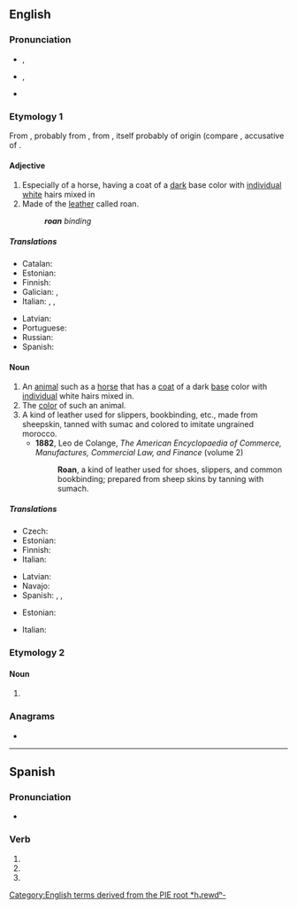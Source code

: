 {{also|Roan|roán}}
==English==

===Pronunciation===
* {{a|UK}} {{enPR|rōn}}, {{IPA|en|/ɹəʊn/}}
* {{a|US}} {{enPR|rōn}}, {{IPA|en|/ɹoʊn/}}
* {{rhymes|en|əʊn}}

===Etymology 1===
From {{der|en|frm|roan}}, probably from {{der|en|es|roano}}, from {{der|en|osp|raudano}}, itself probably of {{etyl|gem|en}} origin (compare {{cog|got|𐍂𐌰𐌿𐌳𐌰𐌽}}, accusative of {{m|got|𐍂𐌰𐌿𐌸𐍃||red}}.

====Adjective====
{{en-adj|-}}

# Especially of a horse, having a coat of a [[dark]] base color with [[individual]] [[white]] hairs mixed in
# Made of the [[leather]] called roan.
#: '''''roan''' binding''

=====Translations=====
{{trans-top|having a coat of a dark base color with individual white hairs mixed in}}
* Catalan: {{t+|ca|ruà}}
* Estonian: {{t|et|kimmel}}
* Finnish: {{t+|fi|päistärikkö}}
* Galician: {{t|gl|ruán}}, {{t|gl|roán}}
* Italian: {{t|it|rabicano}}, {{t+|it|roano}}, {{t|it|rovano}}
{{trans-mid}}
* Latvian: {{t|lv|salns}}
* Portuguese: {{t+|pt|ruão}}
* Russian: {{t+|ru|чалый}}
* Spanish: {{t|es|roano}}
{{trans-bottom}}

====Noun====
{{en-noun}}

# An [[animal]] such as a [[horse]] that has a [[coat]] of a dark [[base]] color with [[individual]] white hairs mixed in.
# The [[color]] of such an animal.
# A kind of leather used for slippers, bookbinding, etc., made from sheepskin, tanned with sumac and colored to imitate ungrained morocco.
#* '''1882''', Leo de Colange, ''The American Encyclopaedia of Commerce, Manufactures, Commercial Law, and Finance'' (volume 2)
#*: '''Roan''', a kind of leather used for shoes, slippers, and common bookbinding; prepared from sheep skins by tanning with sumach.

=====Translations=====
{{trans-top|animal}}
* Czech: {{t|cs|tisák|m}} {{qualifier|horse}}
* Estonian: {{t|et|kimmel}}
* Finnish: {{t+|fi|päistärikkö}}
* Italian: {{t+|it|roano|m}}
{{trans-mid}}
* Latvian: {{t|lv|salnis|m}}
* Navajo: {{t|nv|łį́į́łbáhí}}
* Spanish: {{t|es|roano|m}}, {{t+|es|rosillo|m}}, {{t|es|sabino|m}}
{{trans-bottom}}

{{trans-top|color}}
* Estonian: {{t|et|kimmel}}
{{trans-mid}}
* Italian: {{t+|it|roano|m}}
{{trans-bottom}}

===Etymology 2===

====Noun====
{{en-noun}}

# {{archaic form of|en|rowan||kind of tree}}

===Anagrams===
* {{anagrams|en|a=anor|Arno|Aron|NRAO|Nora|Oran|Rona|rona}}

[[Category:English terms derived from the PIE root *h₁rewdʰ-]]

----

==Spanish==

===Pronunciation===
* {{IPA|es|/ˈro.an/}}

===Verb===
{{head|es|verb form}}

# {{es-verb form of|roer|ending=-er|mood=subjunctive|tense=present|number=p|person=2|formal=y}}
# {{es-verb form of|roer|ending=-er|mood=subjunctive|tense=present|number=p|person=3}}
# {{es-verb form of|roer|ending=-er|mood=imperative|number=p|person=2|formal=y|sense=affirmative}}